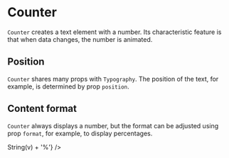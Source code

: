 
# Counter

<Meta title="Core/Components/Counter" />

`Counter` creates a text element with a number. Its characteristic feature is that when data changes, the number is animated.

<ArgsTable of={Counter} />

## Position

`Counter` shares many props with `Typography`. The position of the text, for example, is determined by prop `position`.

<Canvas>
    <Story name="counter">
        <CounterController position={[40, 40]} />
    </Story>
</Canvas>

## Content format

`Counter` always displays a number, but the format can be adjusted using prop `format`, for example, to display percentages.

<Canvas>
    <Story name="percentages">
        <CounterController position={[40, 40]} format={v => String(v) + '%'} />
    </Story>
</Canvas>
